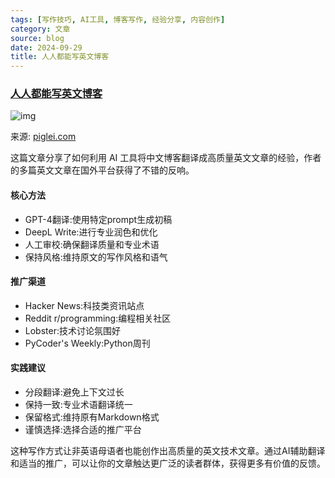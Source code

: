 ```yaml
---
tags: [写作技巧, AI工具, 博客写作, 经验分享, 内容创作]
category: 文章
source: blog
date: 2024-09-29
title: 人人都能写英文博客
---
```


### [人人都能写英文博客](https://www.piglei.com/articles/everyone-can-write-eng-blog/)

![img](https://img.mengpeng.tech/i/2024/12/05/67513ecd1b9d5.webp)

来源: [piglei.com](https://www.piglei.com/articles/everyone-can-write-eng-blog/)

这篇文章分享了如何利用 AI 工具将中文博客翻译成高质量英文文章的经验，作者的多篇英文文章在国外平台获得了不错的反响。

#### 核心方法
- GPT-4翻译:使用特定prompt生成初稿
- DeepL Write:进行专业润色和优化
- 人工审校:确保翻译质量和专业术语
- 保持风格:维持原文的写作风格和语气

#### 推广渠道
- Hacker News:科技类资讯站点
- Reddit r/programming:编程相关社区
- Lobster:技术讨论氛围好
- PyCoder's Weekly:Python周刊

#### 实践建议
- 分段翻译:避免上下文过长
- 保持一致:专业术语翻译统一
- 保留格式:维持原有Markdown格式
- 谨慎选择:选择合适的推广平台

这种写作方式让非英语母语者也能创作出高质量的英文技术文章。通过AI辅助翻译和适当的推广，可以让你的文章触达更广泛的读者群体，获得更多有价值的反馈。 